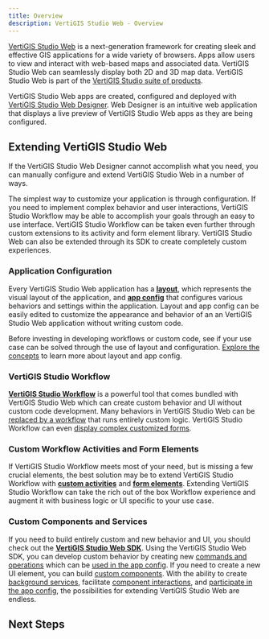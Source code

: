 ```yaml
---
title: Overview
description: VertiGIS Studio Web - Overview
---
```



[VertiGIS Studio Web](https://www.vertigisstudio.com/products/vertigis-studio-web/) is a next-generation framework for creating sleek and effective GIS applications for a wide variety of browsers. Apps allow users to view and interact with web-based maps and associated data. VertiGIS Studio Web can seamlessly display both 2D and 3D map data. VertiGIS Studio Web is part of the [VertiGIS Studio suite of products](https://www.vertigisstudio.com/products/).

VertiGIS Studio Web apps are created, configured and deployed with [VertiGIS Studio Web Designer](https://apps.vertigisstudio.com/web/designer/). Web Designer is an intuitive web application that displays a live preview of VertiGIS Studio Web apps as they are being configured.

<DesignerCallout />

## Extending VertiGIS Studio Web

If the VertiGIS Studio Web Designer cannot accomplish what you need, you can manually configure and extend VertiGIS Studio Web in a number of ways.

The simplest way to customize your application is through configuration. If you need to implement complex behavior and user interactions, VertiGIS Studio Workflow may be able to accomplish your goals through an easy to use interface. VertiGIS Studio Workflow can be taken even further through custom extensions to its activity and form element library. VertiGIS Studio Web can also be extended through its SDK to create completely custom experiences.

<ExtensibilitySpectrum
    configLink="#application-configuration"
    workflowLink="#vertigis-studio-workflow"
    customWorkflowLink="#custom-workflow-activities-and-form-elements"
    customCodeLink="#custom-components-and-services"
/>

### Application Configuration

Every VertiGIS Studio Web application has a [**layout**](configuration-layout-getting-started.mdx), which represents the visual layout of the application, and [**app config**](configuration-app-config-getting-started.mdx) that configures various behaviors and settings within the application. Layout and app config can be easily edited to customize the appearance and behavior of an an VertiGIS Studio Web application without writing custom code.

Before investing in developing workflows or custom code, see if your use case can be solved through the use of layout and configuration. [Explore the concepts](key-concepts.mdx) to learn more about layout and app config.

### VertiGIS Studio Workflow

<!-- TODO - does VertiGIS Studio Workflow come bundled with VertiGIS Studio Web? -->

[**VertiGIS Studio Workflow**](https://docs.vertigisstudio.com/workflow/) is a powerful tool that comes bundled with VertiGIS Studio Web which can create custom behavior and UI without custom code development. Many behaviors in VertiGIS Studio Web can be [replaced by a workflow](tutorial-change-default-map-click-behavior.mdx) that runs entirely custom logic. VertiGIS Studio Workflow can even [display complex customized forms](https://docs.vertigisstudio.com/workflow/latest/help/Default.htm#wf5/help/forms.htm).

### Custom Workflow Activities and Form Elements

If VertiGIS Studio Workflow meets most of your need, but is missing a few crucial elements, the best solution may be to extend VertiGIS Studio Workflow with **[custom activities](tutorial-implement-custom-activity.mdx)** and **[form elements](tutorial-implement-custom-form-elements.mdx)**. Extending VertiGIS Studio Workflow can take the rich out of the box Workflow experience and augment it with business logic or UI specific to your use case.

### Custom Components and Services

If you need to build entirely custom and new behavior and UI, you should check out the [**VertiGIS Studio Web SDK**](sdk-overview.mdx). Using the VertiGIS Studio Web SDK, you can develop custom behavior by creating new [commands and operations](tutorial-implement-command-operation.mdx) which can be [used in the app config](configuration-commands-operations.mdx). If you need to create a new UI element, you can build [custom components](sdk-components-create.mdx). With the ability to create [background services](tutorial-service-dynamic-data.mdx), facilitate [component interactions](sdk-components-interactions.mdx), and [participate in the app config](tutorial-implement-component-participate-app-config.mdx), the possibilities for extending VertiGIS Studio Web are endless.

## Next Steps

<UseCaseContainer>
    <UseCaseCard
        title="Layout and App Config"
        description="Learn more about the layout and app config"
        link={useBaseUrl("docs/web/key-concepts")}
    />
    <UseCaseCard
        title="Running Workflows in VertiGIS Studio Web"
        description="Learn how to build and run a workflow in VertiGIS Studio Web"
        link="https://docs.vertigisstudio.com/webviewer/latest/admin-help/Default.htm#gwv/add-a-workflow-to-an-app.htm"
    />
    <UseCaseCard
        title="Building Custom Workflow Activities"
        description="Learn how to build custom workflow activities for VertiGIS Studio Web"
        link={useBaseUrl(
            "docs/web/tutorial-implement-custom-activity"
        )}
    />
    <UseCaseCard
        title="VertiGIS Studio Web SDK"
        description="Develop custom commands and operations, components, and services using the VertiGIS Studio Web SDK"
        link={useBaseUrl("docs/web/sdk-overview")}
    />
</UseCaseContainer>
